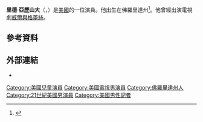 '''里德·亞歷山大'''（{{lang-en|Reed Alexander}}，{{bd|1994年}}）是[[美國|美國]]的一位演員。他出生在佛羅里達州<ref>{{cite web|url=http://www.miamiherald.com/2013/09/19/3635352/boca-ratons-reed-alexander-signing.html|title=Boca Raton’s Reed Alexander signing copies of his cookbook|date=September 19, 2013|publisher=[[The_Miami_Herald|The Miami Herald]]|accessdate=2014-04-20|archive-date=2014-04-21|archive-url=https://web.archive.org/web/20140421065650/http://www.miamiherald.com/2013/09/19/3635352/boca-ratons-reed-alexander-signing.html|dead-url=no}}</ref>。他曾經出演電視劇[[威爾與格蕾絲|威爾與格蕾絲]]。

==參考資料==
{{reflist}}
==外部連結==
*{{IMDb name|1152472}}

{{normdaten}}
{{DEFAULTSORT:Alexander}}
[[Category:美國兒童演員|Category:美國兒童演員]]
[[Category:美國電視男演員|Category:美國電視男演員]]
[[Category:佛羅里達州人|Category:佛羅里達州人]]
[[Category:21世紀美國男演員|Category:21世紀美國男演員]]
[[Category:美國男性記者|Category:美國男性記者]]
{{美國人物小作品}}